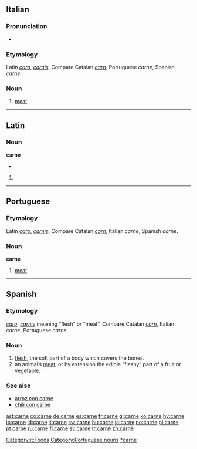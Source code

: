 ==Italian==

===Pronunciation===
* {{IPA|[ˈkarne]}}

===Etymology===
Latin ''[[caro]]'', ''[[carnis]]''. Compare Catalan ''[[carn]]'', Portuguese ''carne'', Spanish ''carne''.

===Noun===
{{it-noun|carn|f|e|i}}

# [[meat]]

[[Category:it:Foods]]

----

==Latin==

===Noun===
'''carne'''
*{{ablative of|caro}}

# {{defn|Latin}}

----

==Portuguese==

===Etymology===
Latin ''[[caro]]'', ''[[carnis]]''. Compare Catalan ''[[carn]]'', Italian ''carne'', Spanish ''carne''.

===Noun===
'''carne''' {{f}}

# [[meat]]

[[Category:Portuguese nouns]]

----

==Spanish==

===Etymology===
{{L.|es}} ''[[caro]]'', ''[[carnis]]'' meaning “flesh” or “meat”. Compare Catalan ''[[carn]]'', Italian ''carne'', Portuguese ''carne''.

===Noun===
{{es-noun-f}}

# [[flesh]], the soft part of a body which covers the bones.
# an animal’s [[meat]], or by extension the edible “fleshy” part of a fruit or vegetable.

===See also===
*[[arroz con carne]]
*[[chili con carne]]

[[Category:es:Meats|*carne]]

[[ast:carne]]
[[co:carne]]
[[de:carne]]
[[es:carne]]
[[fr:carne]]
[[gl:carne]]
[[ko:carne]]
[[hy:carne]]
[[io:carne]]
[[id:carne]]
[[it:carne]]
[[sw:carne]]
[[hu:carne]]
[[ja:carne]]
[[no:carne]]
[[pl:carne]]
[[pt:carne]]
[[ru:carne]]
[[fi:carne]]
[[sv:carne]]
[[tr:carne]]
[[zh:carne]]